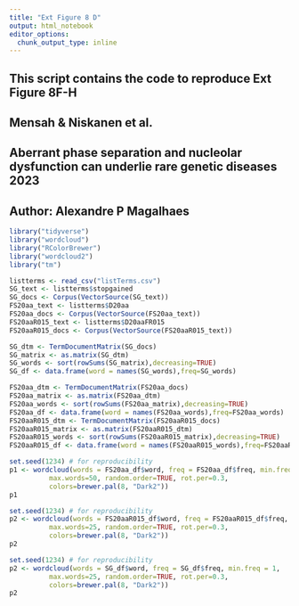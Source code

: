 ```yaml
---
title: "Ext Figure 8 D"
output: html_notebook
editor_options: 
  chunk_output_type: inline
---
```


####################################################################################################
## This script contains the code to reproduce Ext Figure 8F-H                                     ##
## Mensah & Niskanen et al.                                                                       ##
## Aberrant phase separation and nucleolar dysfunction can underlie rare genetic diseases 2023    ##
## Author: Alexandre P Magalhaes                                                                  ##
####################################################################################################


```r
library("tidyverse")
library("wordcloud")
library("RColorBrewer")
library("wordcloud2")
library("tm")
```

```r
listterms <- read_csv("listTerms.csv")
SG_text <- listterms$stopgained
SG_docs <- Corpus(VectorSource(SG_text))
FS20aa_text <- listterms$D20aa
FS20aa_docs <- Corpus(VectorSource(FS20aa_text))
FS20aaR015_text <- listterms$D20aaFR015
FS20aaR015_docs <- Corpus(VectorSource(FS20aaR015_text))
```

```r
SG_dtm <- TermDocumentMatrix(SG_docs) 
SG_matrix <- as.matrix(SG_dtm) 
SG_words <- sort(rowSums(SG_matrix),decreasing=TRUE) 
SG_df <- data.frame(word = names(SG_words),freq=SG_words)

FS20aa_dtm <- TermDocumentMatrix(FS20aa_docs) 
FS20aa_matrix <- as.matrix(FS20aa_dtm) 
FS20aa_words <- sort(rowSums(FS20aa_matrix),decreasing=TRUE) 
FS20aa_df <- data.frame(word = names(FS20aa_words),freq=FS20aa_words)
FS20aaR015_dtm <- TermDocumentMatrix(FS20aaR015_docs)
FS20aaR015_matrix <- as.matrix(FS20aaR015_dtm) 
FS20aaR015_words <- sort(rowSums(FS20aaR015_matrix),decreasing=TRUE) 
FS20aaR015_df <- data.frame(word = names(FS20aaR015_words),freq=FS20aaR015_words)
```

```r
set.seed(1234) # for reproducibility 
p1 <- wordcloud(words = FS20aa_df$word, freq = FS20aa_df$freq, min.freq = 5,
          max.words=50, random.order=TRUE, rot.per=0.3,
          colors=brewer.pal(8, "Dark2"))
p1
```
```r
set.seed(1234) # for reproducibility 
p2 <- wordcloud(words = FS20aaR015_df$word, freq = FS20aaR015_df$freq, min.freq = 1,
          max.words=25, random.order=TRUE, rot.per=0.3,
          colors=brewer.pal(8, "Dark2"))
p2
```
```r
set.seed(1234) # for reproducibility 
p2 <- wordcloud(words = SG_df$word, freq = SG_df$freq, min.freq = 1,
          max.words=25, random.order=TRUE, rot.per=0.3,
          colors=brewer.pal(8, "Dark2"))
p2
```


